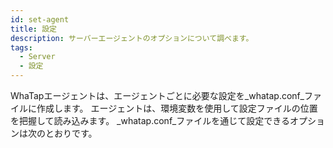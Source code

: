 ```yaml
---
id: set-agent
title: 設定
description: サーバーエージェントのオプションについて調べます。
tags:
  - Server
  - 設定
---
```


WhaTapエージェントは、エージェントごとに必要な設定を_whatap.conf_ファイルに作成します。 エージェントは、環境変数を使用して設定ファイルの位置を把握して読み込みます。 _whatap.conf_ファイルを通じて設定できるオプションは次のとおりです。

<!-- 
와탭 에이전트는 에이전트 별 필요한 설정을 *whatap.conf* 파일에 작성합니다. 에이전트는 환경변수를 통해 설정 파일의 위치를 파악하고 로딩합니다. 사용자의 편의를 위해 ***서버 설정*** 메뉴에서도 에이전트 설정 기능을 제공합니다. *whatap.conf* 파일 및 ***서버 설정*** 메뉴를 통해 설정할 수 있는 옵션은 다음과 같습니다.

## 서비스 화면에서 에이전트 설정하기

홈 화면 > 프로젝트 선택 > ***서버 설정*** > ***서버 설정***

모니터링 대상 서버에 위치한 *whatap.conf* 파일을 직접 수정하지 않고 [와탭 모니터링 서비스](https://service.whatap.io)에서 에이전트 설정 옵션을 추가하거나 수정, 삭제할 수 있습니다.

:::note

* 이 기능은 **수정** 권한을 가진 멤버만 이용할 수 있습니다. **수정** 권한이 없는 멤버는 설정 내용을 조회만 할 수 있습니다.

* 옵션 값으로 설정할 수 있는 형식은 다음과 같습니다.

  * Boolean 형식의 값은 `true` 또는 `false`를 선택하세요.
  * 숫자 형식의 값은 숫자만 입력할 수 있습니다.
  * 텍스트(String) 형식의 값을 입력 또는 수정할 경우 옵션 셜명을 자세히 확인하세요.

* 수정할 수 없는 옵션은 선택할 수 없습니다. (예, `license`)

* 추가 또는 수정, 삭제한 옵션에 따라 에이전트를 재시작해야할 수 있습니다. 

* 애플리케이션 종류 및 에이전트의 버전에 따라 적용할 수 있는 옵션 키는 다를 수 있습니다.

:::

## 에이전트 설정 옵션 안내

다음 링크를 통해 설정할 수 있는 옵션에 대한 설명을 제공합니다.

-->


<DocCardList/>
